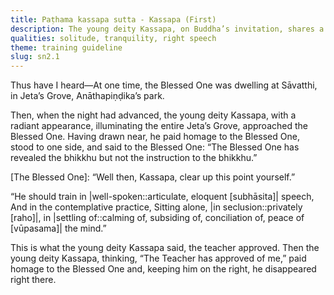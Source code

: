 ```yaml
---
title: Paṭhama kassapa sutta - Kassapa (First)
description: The young deity Kassapa, on Buddha’s invitation, shares a verse on the instruction for a bhikkhu.
qualities: solitude, tranquility, right speech
theme: training guideline
slug: sn2.1
---
```


Thus have I heard—At one time, the Blessed One was dwelling at Sāvatthi, in Jeta’s Grove, Anāthapiṇḍika’s park.

Then, when the night had advanced, the young deity Kassapa, with a radiant appearance, illuminating the entire Jeta’s Grove, approached the Blessed One. Having drawn near, he paid homage to the Blessed One, stood to one side, and said to the Blessed One: “The Blessed One has revealed the bhikkhu but not the instruction to the bhikkhu.”

[The Blessed One]: “Well then, Kassapa, clear up this point yourself.”

“He should train in |well-spoken::articulate, eloquent [subhāsita]| speech,
And in the contemplative practice,
Sitting alone, |in seclusion::privately [raho]|,
in |settling of::calming of, subsiding of, conciliation of, peace of [vūpasama]| the mind.”

This is what the young deity Kassapa said, the teacher approved. Then the young deity Kassapa, thinking, “The Teacher has approved of me,” paid homage to the Blessed One and, keeping him on the right, he disappeared right there.